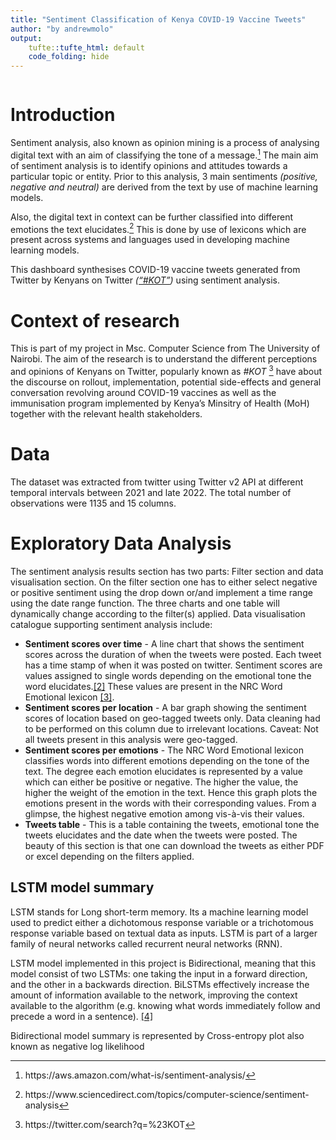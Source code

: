 ```yaml
---
title: "Sentiment Classification of Kenya COVID-19 Vaccine Tweets"
author: "by andrewmolo"
output:
    tufte::tufte_html: default
    code_folding: hide
---
```


```r
```
# Introduction 
Sentiment analysis, also known as opinion mining is a process of analysing digital text with an aim of classifying the tone of a message.[^1] The main aim of sentiment analysis is to identify opinions and attitudes towards a particular topic or entity. Prior to this analysis, 3 main sentiments _(positive, negative and neutral)_ are derived from the text by use of machine learning models. 

Also, the digital text in context can be further classified into different emotions the text elucidates.[^2] This is done by use of lexicons which are present across systems and languages used in developing machine learning models. 
<!-- [[1]](https://aws.amazon.com/what-is/sentiment-analysis/). During the COVID-19 pandemic,  -->

This dashboard synthesises COVID-19 vaccine tweets generated from Twitter by Kenyans on Twitter *(["#KOT"](https://twitter.com/search?q=%23KOT&src=typeahead_click))* using sentiment analysis.


# Context of research
This is part of my project in Msc. Computer Science from The University of Nairobi. The aim of the research is to understand the different perceptions and opinions of Kenyans on Twitter, popularly known as _#KOT_ [^3] have about the discourse on rollout, implementation, potential side-effects and general conversation revolving around COVID-19 vaccines as well as the immunisation program implemented by Kenya's Minsitry of Health (MoH) together with the relevant health stakeholders.

# Data
The dataset was extracted from twitter using Twitter v2 API at different temporal intervals between 2021 and late 2022. The total number of observations were 1135 and 15 columns.  


# Exploratory Data Analysis
The sentiment analysis results section has two parts: Filter section and data visualisation section. On the filter section one has to either select negative or positive sentiment using the drop down or/and implement a time range using the date range function. The three charts and one table will dynamically change according to the filter(s) applied. Data visualisation catalogue supporting sentiment analysis include:

* **Sentiment scores over time** - A line chart that shows the sentiment scores across the duration of when the tweets were posted. Each tweet has a time stamp of when it was posted on twitter. 
Sentiment scores are values assigned to single words depending on the emotional tone the word elucidates.[[2]](https://www.tidytextmining.com/sentiment.html) These values are present in the NRC Word Emotional lexicon [[3]](http://saifmohammad.com/WebPages/NRC-Emotion-Lexicon.htm).
* **Sentiment scores per location** - A bar graph showing the sentiment scores of location based on geo-tagged tweets only. Data cleaning had to be performed on this column due to irrelevant locations. Caveat: Not all tweets present in this analysis were geo-tagged. 
* **Sentiment scores per emotions** - The NRC Word Emotional lexicon classifies words into different emotions depending on the tone of the text. The degree each emotion elucidates is represented by a value which can either be positive or negative. The higher the value, the higher the weight of the emotion in the text. Hence this graph plots the emotions present in the words with their corresponding values. From a glimpse, the highest negative emotion among  vis-à-vis their values. 
* **Tweets table** - This is a table containing the tweets, emotional tone the tweets elucidates and the date when the tweets were posted. The beauty of this section is that one can download the tweets as either PDF or excel depending on the filters applied.

## LSTM model summary
LSTM stands for Long short-term memory. Its a machine learning model used to predict either a dichotomous response variable or a trichotomous response variable based on textual data as inputs. LSTM is part of a larger family of neural networks called recurrent neural networks (RNN). 

LSTM model implemented in this project is Bidirectional, meaning that this model consist of two LSTMs: one taking the input in a forward direction, and the other in a backwards direction. BiLSTMs effectively increase the amount of information available to the network, improving the context available to the algorithm (e.g. knowing what words immediately follow and precede a word in a sentence). [[4]](https://paperswithcode.com/method/bilstm)

Bidirectional model summary is represented by Cross-entropy plot also known as negative log likelihood 

[^1]: https://aws.amazon.com/what-is/sentiment-analysis/
[^2]: https://www.sciencedirect.com/topics/computer-science/sentiment-analysis
[^3]: https://twitter.com/search?q=%23KOT





<!-- two plots. Cross-entropy and Accuracy plot. Interpretation of these plots is detailed in that section.  -->
